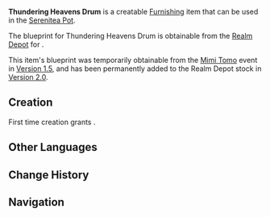 {{Furnishing Infobox
|id             = 362208
|image          = Item Thundering Heavens Drum.png
|category       = Small Furnishing
|subcategory    = Ornament
|rarity         = 4
|adeptal_energy = 90
|load           = 85
|reduced_load   = 64
|description    = This kind of war drum used to be a feature of every major mountain pass in [[Liyue]], where it served as an important piece of equipment for the [[Millelith]]. When enemy forces approached, the sentries would sound the war drum as a warning and the troops would assume battle formation. The thunderous sound of this drum would also be heard when troops departed on a campaign, booming out so loud that one imagines it echoed throughout the heaven. Today, however, the people of Liyue live in peacetime, and the Millelith's signal-transmission techniques and systems of issuing orders have moved on. As a result, war drums have disappeared from the military and taken on a new role as a symbol of good fortune in various festivals.
|blueprint      = [[Realm Depot]]<br />[[Mimi Tomo]] Event
}}
'''Thundering Heavens Drum''' is a creatable [[Furnishing]] item that can be used in the [[Serenitea Pot]].

The blueprint for Thundering Heavens Drum is obtainable from the [[Realm Depot]] for {{Item|Realm Currency|24|x=240}}.

This item's blueprint was temporarily obtainable from the [[Mimi Tomo]] event in [[Version 1.5]], and has been permanently added to the Realm Depot stock in [[Version 2.0]].

==Creation==
First time creation grants {{Item|Trust|24|x=90}}.
{{Recipe
|type = Creation
|time = 16h
|Sandbearer Wood = 12
|Fabric = 6
|Yellow Dye = 6
|sort = Sandbearer Wood,Fabric,Yellow Dye
}}

==Other Languages==
{{Other Languages|default_hidden = 1
|en      = Thundering Heavens Drum
|zhs     = 震晓云天鼓
|zhs_rm  = Zhèn Xiǎo Yúntiān Gǔ
|zht     = 震曉雲天鼓
|zht_rm  = Zhèn Xiǎo Yúntiān Gǔ
|ja      = 轟天の戦鼓
|ja_rm   = Gouten no Senko
|ko      = 노을을 알리는 북
|ko_rm   = 
|es      = Tambor del cielo atronador
|fr      = Tambour du ciel tonitruant
|ru      = Громоподобный небесный барабан
|th      = กลองสะท้านฟ้า
|th_rm   = 
|vi      = Chấn Hiểu Vân Thiên Cổ
|de      = Donnernde Himmelstrommel
|id      = Genderang Gemuruh Langit
|pt      = Tambor do Céu Trovejante
}}

==Change History==
{{Change History|1.5}}

==Navigation==
{{Furnishing Navbox/Interior|Small Furnishing}}